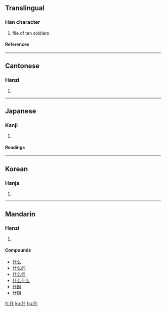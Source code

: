 ==Translingual==
===Han character===
{{Han char|rad=人|as=02|sn=4|four=2420<sub>0</sub>|canj=人十 (OJ)}}
# file of ten soldiers
====References====
{{Han ref|kx=0091.060|dkj=00348|dj=0192.060|hdz=10108.020|uh=4EC0|ud=20160|bh=A4B0|bd=42160}}
----
==Cantonese==
===Hanzi===
{{yue-hanzi|jyut=|y=sap6, sam6 jaap6}}
# {{defn|Cantonese}}
----
==Japanese==
===Kanji===
{{ja-kanji|grade=|rs=人02}}
# {{defn|Japanese}}
====Readings====
{{ja-readings|on=[[しゅう]] (shū), [[じゅう]] (jū)|kun=[[くみ]] (kumi), [[とお]] (too), [[まじる]] (majiru)}}
----
==Korean==
===Hanja===
{{ko-hanja|hangeul=[[십]], [[집]]|rv=sip, jip|mr=sip, chip}}
# {{defn|Korean}}
----
==Mandarin==
===Hanzi===
{{cmn-hanzi|pin=[[shén]] (shen2), [[shí]] (shi2)|wg=shen<sup>2</sup>, shih<sup>2</sup>}}
# {{defn|Mandarin}}

====Compounds====
*[[什么]]
*[[什么的]]
*[[什么样]]
*[[什么什么]]
*[[什錦]]
*[[什锦]]

[[fr:什]]
[[ko:什]]
[[hu:什]]